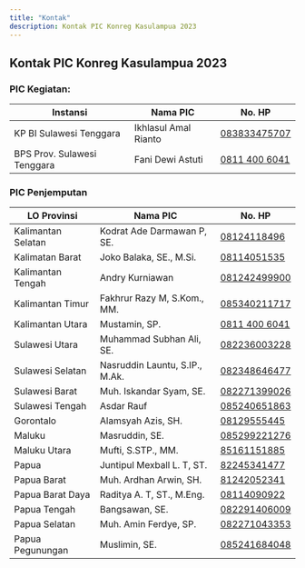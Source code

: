 ```yaml
---
title: "Kontak"
description: Kontak PIC Konreg Kasulampua 2023
---
```


## Kontak PIC Konreg Kasulampua 2023

### PIC Kegiatan:
|Instansi|Nama PIC  | No. HP
|--|--|--|
| KP BI Sulawesi Tenggara | Ikhlasul Amal Rianto |[083833475707](https://wa.me/6283833475707)
| BPS Prov. Sulawesi Tenggara | Fani Dewi Astuti |[0811 400 6041](https://wa.me/628114006041)

### PIC Penjemputan
|LO Provinsi|Nama PIC  | No. HP
|--|--|--|
| Kalimantan Selatan | Kodrat Ade Darmawan P, SE. |[08124118496](https://wa.me/628124118496)
| Kalimatan Barat | Joko Balaka, SE., M.Si. |[08114051535](https://wa.me/628114051535)
| Kalimantan Tengah| Andry Kurniawan |[081242499900](https://wa.me/6281242499900)
| Kalimantan Timur | Fakhrur Razy M, S.Kom., MM. |[085340211717](https://wa.me/6285340211717)
| Kalimantan Utara| Mustamin, SP. |[0811 400 6041](https://wa.me/628114006041)
| Sulawesi Utara | Muhammad Subhan Ali, SE. |[082236003228](https://wa.me/6282236003228)
| Sulawesi Selatan | Nasruddin Launtu, S.IP., M.Ak. |[082348646477](https://wa.me/6282348646477)
| Sulawesi Barat| Muh. Iskandar Syam, SE. |[082271399026](https://wa.me/6282271399026)
| Sulawesi Tengah| Asdar Rauf |[085240651863](https://wa.me/6285240651863)
| Gorontalo | Alamsyah Azis, SH. |[08129555445](https://wa.me/628129555445)
| Maluku | Masruddin, SE. |[085299221276](https://wa.me/6285299221276)
| Maluku Utara| Mufti, S.STP., MM.|[85161151885](https://wa.me/6285161151885)
| Papua| Juntipul Mexball L. T, ST. |[82245341477](https://wa.me/6282245341477)
| Papua Barat| Muh. Ardhan Arwin, SH. |[81242052341](https://wa.me/6281242052341)
| Papua Barat Daya | Raditya A. T, ST., M.Eng.|[08114090922](https://wa.me/628114090922)
| Papua Tengah| Bangsawan, SE. |[082291406009](https://wa.me/6282291406009)
| Papua Selatan | Muh. Amin Ferdye, SP. |[082271043353](https://wa.me/6282271043353)
| Papua Pegunungan| Muslimin, SE. |[085241684048](https://wa.me/6285241684048)
